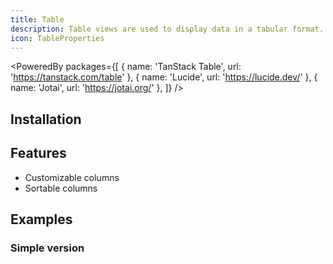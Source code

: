 ```yaml
---
title: Table
description: Table views are used to display data in a tabular format. They are useful for displaying large amounts of data in a structured way.
icon: TableProperties
---
```


<PoweredBy packages={[
  { name: 'TanStack Table', url: 'https://tanstack.com/table' },
  { name: 'Lucide', url: 'https://lucide.dev/' },
  { name: 'Jotai', url: 'https://jotai.org/' },
]} />

<Preview path="table" />

## Installation

<Installer packageName="table" />

## Features

- Customizable columns
- Sortable columns

## Examples

### Simple version

<Preview path="table-simple" />
